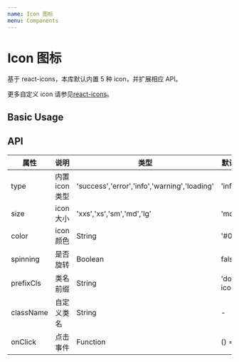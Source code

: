 ```yaml
---
name: Icon 图标
menu: Components
---
```



# Icon 图标

基于 react-icons，本库默认内置 5 种 icon，并扩展相应 API。

更多自定义 icon 请参见[react-icons](https://github.com/react-icons/react-icons)。

## Basic Usage

<Playground>
  <Icon type="info" />
</Playground>

## API

| 属性      | 说明           | 类型                                         | 默认值      |
| --------- | -------------- | -------------------------------------------- | ----------- |
| type      | 内置 icon 类型 | 'success','error','info','warning','loading' | 'info'      |
| size      | icon 大小      | 'xxs','xs','sm','md','lg'                    | 'md'        |
| color     | icon 颜色      | String                                       | '#000'      |
| spinning  | 是否旋转       | Boolean                                      | false       |
| prefixCls | 类名前缀       | String                                       | 'dora-icon' |
| className | 自定义类名     | String                                       | -           |
| onClick   | 点击事件       | Function                                     | () => {}    |
